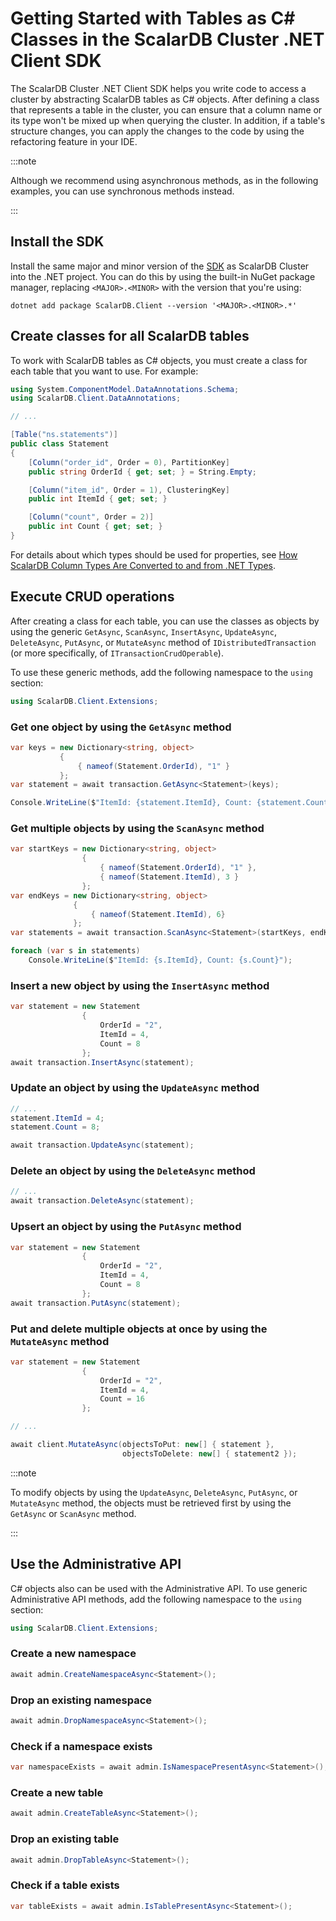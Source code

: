 # Getting Started with Tables as C# Classes in the ScalarDB Cluster .NET Client SDK

The ScalarDB Cluster .NET Client SDK helps you write code to access a cluster by abstracting ScalarDB tables as C# objects. After defining a class that represents a table in the cluster, you can ensure that a column name or its type won't be mixed up when querying the cluster. In addition, if a table's structure changes, you can apply the changes to the code by using the refactoring feature in your IDE.

:::note

Although we recommend using asynchronous methods, as in the following examples, you can use synchronous methods instead.

:::

## Install the SDK

Install the same major and minor version of the [SDK](https://www.nuget.org/packages/ScalarDB.Client) as ScalarDB Cluster into the .NET project. You can do this by using the built-in NuGet package manager, replacing `<MAJOR>.<MINOR>` with the version that you're using:

```shell
dotnet add package ScalarDB.Client --version '<MAJOR>.<MINOR>.*'
```

## Create classes for all ScalarDB tables

To work with ScalarDB tables as C# objects, you must create a class for each table that you want to use. For example:

```c#
using System.ComponentModel.DataAnnotations.Schema;
using ScalarDB.Client.DataAnnotations;

// ...

[Table("ns.statements")]
public class Statement
{
    [Column("order_id", Order = 0), PartitionKey]
    public string OrderId { get; set; } = String.Empty;

    [Column("item_id", Order = 1), ClusteringKey]
    public int ItemId { get; set; }

    [Column("count", Order = 2)]
    public int Count { get; set; }
}
```

For details about which types should be used for properties, see [How ScalarDB Column Types Are Converted to and from .NET Types](common-reference.mdx#how-scalardb-column-types-are-converted-to-and-from-net-types).

## Execute CRUD operations

After creating a class for each table, you can use the classes as objects by using the generic `GetAsync`, `ScanAsync`, `InsertAsync`, `UpdateAsync`, `DeleteAsync`, `PutAsync`, or `MutateAsync` method of `IDistributedTransaction` (or more specifically, of `ITransactionCrudOperable`).

To use these generic methods, add the following namespace to the `using` section:

```c#
using ScalarDB.Client.Extensions;
```

### Get one object by using the `GetAsync` method

```c#
var keys = new Dictionary<string, object>
           {
               { nameof(Statement.OrderId), "1" }
           };
var statement = await transaction.GetAsync<Statement>(keys);

Console.WriteLine($"ItemId: {statement.ItemId}, Count: {statement.Count}");
```

### Get multiple objects by using the `ScanAsync` method

```c#
var startKeys = new Dictionary<string, object>
                {
                    { nameof(Statement.OrderId), "1" },
                    { nameof(Statement.ItemId), 3 }
                };
var endKeys = new Dictionary<string, object>
              {
                  { nameof(Statement.ItemId), 6}
              };
var statements = await transaction.ScanAsync<Statement>(startKeys, endKeys);

foreach (var s in statements)
    Console.WriteLine($"ItemId: {s.ItemId}, Count: {s.Count}");
```

### Insert a new object by using the `InsertAsync` method

```c#
var statement = new Statement
                {
                    OrderId = "2",
                    ItemId = 4,
                    Count = 8
                };
await transaction.InsertAsync(statement);
```

### Update an object by using the `UpdateAsync` method

```c#
// ...
statement.ItemId = 4;
statement.Count = 8;

await transaction.UpdateAsync(statement);
```

### Delete an object by using the `DeleteAsync` method

```c#
// ...
await transaction.DeleteAsync(statement);
```

### Upsert an object by using the `PutAsync` method

```c#
var statement = new Statement
                {
                    OrderId = "2",
                    ItemId = 4,
                    Count = 8
                };
await transaction.PutAsync(statement);
```

### Put and delete multiple objects at once by using the `MutateAsync` method

```c#
var statement = new Statement
                {
                    OrderId = "2",
                    ItemId = 4,
                    Count = 16
                };

// ...

await client.MutateAsync(objectsToPut: new[] { statement },
                         objectsToDelete: new[] { statement2 });
```

:::note

To modify objects by using the `UpdateAsync`, `DeleteAsync`, `PutAsync`, or `MutateAsync` method, the objects must be retrieved first by using the `GetAsync` or `ScanAsync` method.

:::

## Use the Administrative API

C# objects also can be used with the Administrative API. To use generic Administrative API methods, add the following namespace to the `using` section:

```c#
using ScalarDB.Client.Extensions;
```

### Create a new namespace

```c#
await admin.CreateNamespaceAsync<Statement>();
```

### Drop an existing namespace

```c#
await admin.DropNamespaceAsync<Statement>();
```

### Check if a namespace exists

```c#
var namespaceExists = await admin.IsNamespacePresentAsync<Statement>();
```

### Create a new table

```c#
await admin.CreateTableAsync<Statement>();
```

### Drop an existing table

```c#
await admin.DropTableAsync<Statement>();
```

### Check if a table exists

```c#
var tableExists = await admin.IsTablePresentAsync<Statement>();
```
